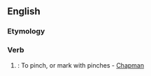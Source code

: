 ==English==

===Etymology===
{{prefix|be|pinch}}

===Verb===
{{en-verb|bepinch|es}}

# {{transitive|archaic}}: To pinch, or mark with pinches - [[Chapman]]
